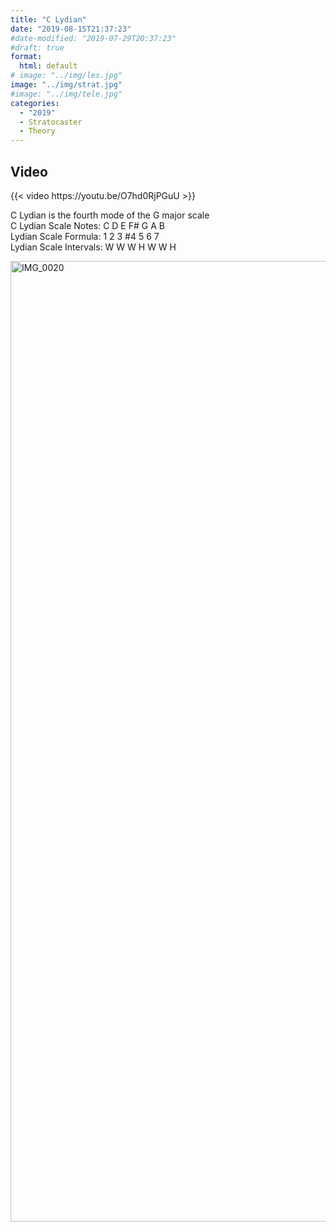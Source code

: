 ```yaml
---
title: "C Lydian"
date: "2019-08-15T21:37:23"
#date-modified: "2019-07-29T20:37:23"
#draft: true
format: 
  html: default
# image: "../img/les.jpg"
image: "../img/strat.jpg"
#image: "../img/tele.jpg"
categories:
  - "2019"
  - Stratocaster
  - Theory
---
```


## Video

{{< video https://youtu.be/O7hd0RjPGuU >}}

C Lydian is the fourth mode of the G major scale\
C Lydian Scale Notes: C D E F# G A B\
Lydian Scale Formula: 1 2 3 #4 5 6 7\
Lydian Scale Intervals: W W W H W W H

<img class="alignnone size-full wp-image-171" src="https://thedeepkeel.files.wordpress.com/2019/05/img_0020.jpg" alt="IMG_0020" width="2049" height="1537" />